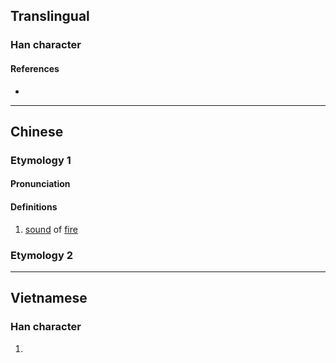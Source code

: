 {{character info/new}}
==Translingual==

===Han character===
{{Han char|rn=86|rad=火|as=04|sn=8|four=|canj=FQJ|ids=⿰火丰}}

====References====
* {{Han ref|kx=0667.150|dkj=18912|dj=1076.230|hdz=32191.020|uh=7090|ud=28816}}

----

==Chinese==
{{zh-forms}}

===Etymology 1===
====Pronunciation====
{{zh-pron
|m=pàng
|c=pong3
|mc=
|oc=
|ma=
|cat=n
}}

====Definitions====
{{zh-hanzi}}

# [[sound]] of [[fire]]

===Etymology 2===
{{zh-see|烽|a}}

----

==Vietnamese==

===Han character===
{{vi-readings|rs=火04| hanviet = phừng}}

# {{rfdef|vi|sort=火04}}